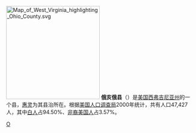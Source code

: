 {{Otheruses|俄亥俄县|subject=美國西維吉尼亞州的一個縣|other=同名的縣}}
{{unreferenced|time=2019-01-09T12:23:51+00:00}}
[[File:Map_of_West_Virginia_highlighting_Ohio_County.svg|250px]]
'''俄亥俄县'''（{{lang-en|Ohio County}}）是[[美国|美国]][[西弗吉尼亚州|西弗吉尼亚州]]的一个县，[[惠灵_(西弗吉尼亚州)|惠灵]]为其县治所在。根据[[美国人口调查局|美国人口调查局]]2000年统计，共有人口47,427人，其中[[白人|白人]]占94.50%、[[非裔美国人|非裔美国人]]占3.57%。

{{WestVirginia-stub}}

[[Category:西弗吉尼亚州行政区划|O]]